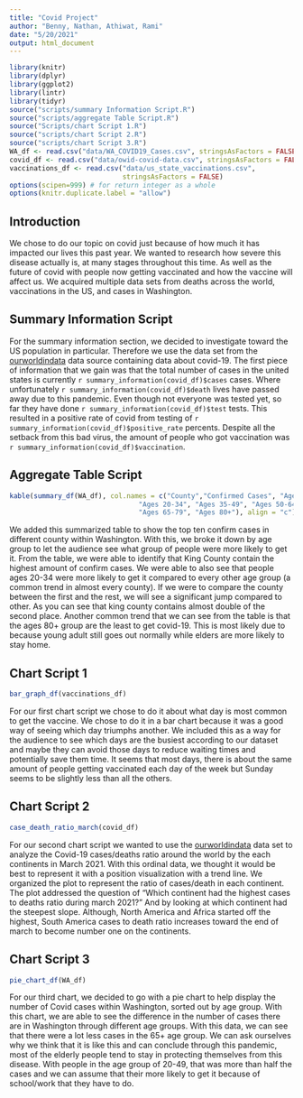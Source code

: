 ```yaml
---
title: "Covid Project"
author: "Benny, Nathan, Athiwat, Rami"
date: "5/20/2021"
output: html_document
---
```


```r
library(knitr)
library(dplyr)
library(ggplot2)
library(lintr)
library(tidyr)
source("scripts/summary Information Script.R")
source("scripts/aggregate Table Script.R")
source("Scripts/chart Script 1.R")
source("scripts/chart Script 2.R")
source("scripts/chart Script 3.R")
WA_df <- read.csv("data/WA_COVID19_Cases.csv", stringsAsFactors = FALSE)
covid_df <- read.csv("data/owid-covid-data.csv", stringsAsFactors = FALSE)
vaccinations_df <- read.csv("data/us_state_vaccinations.csv",
                            stringsAsFactors = FALSE)
options(scipen=999) # for return integer as a whole
options(knitr.duplicate.label = "allow")
```

## Introduction

We chose to do our topic on covid just because of how much it has impacted our lives this past year. We wanted to research how severe this disease actually is, at many stages throughout this time. As well as the future of covid with people now getting vaccinated and how the vaccine will affect us. We acquired multiple data sets from deaths across the world, vaccinations in the US, and cases in Washington.

## Summary Information Script

For the summary information section, we decided to investigate toward the US population in particular. Therefore we use the data set from the [ourworldindata](https://ourworldindata.org/coronavirus-source-data) data source containing data about covid-19. The first piece of information that we gain was that the total number of cases in the united states is currently `r summary_information(covid_df)$cases` cases. Where unfortunately `r summary_information(covid_df)$death` lives have passed away due to this pandemic. Even though not everyone was tested yet, so far they have done `r summary_information(covid_df)$test` tests. This resulted in a positive rate of covid from testing of `r summary_information(covid_df)$positive_rate` percents. Despite all the setback from this bad virus, the amount of people who got vaccination was `r summary_information(covid_df)$vaccination`. 

## Aggregate Table Script
```r
kable(summary_df(WA_df), col.names = c("County","Confirmed Cases", "Ages 0-19", 
                                "Ages 20-34", "Ages 35-49", "Ages 50-64", 
                                "Ages 65-79", "Ages 80+"), align = "c")
```

We added this summarized table to show the top ten confirm cases in different county within Washington. With this, we broke it down by age group to let the audience see what group of people were more likely to get it. From the table, we were able to identify that King County contain the highest amount of confirm cases. We were able to also see that people ages 20-34 were more likely to get it compared to every other age group (a common trend in almost every county). If we were to compare the county between the first and the rest, we will see a significant jump compared to other. As you can see that king county contains almost double of the second place. Another common trend that we can see from the table is that the ages 80+ group are the least to get covid-19. This is most likely due to because young adult still goes out normally while elders are more likely to stay home. 


## Chart Script 1
```r
bar_graph_df(vaccinations_df)
```

For our first chart script we chose to do it about what day is most common to get the vaccine. We chose to do it in a bar chart because it was a good way of seeing which day triumphs another. We included this as a way for the audience to see which days are the busiest according to our dataset and maybe they can avoid those days to reduce waiting times and potentially save them time. It seems that most days, there is about the same amount of people getting vaccinated each day of the week but Sunday seems to be slightly less than all the others.


##  Chart Script 2
```r
case_death_ratio_march(covid_df)
```

For our second chart script we wanted to use the [ourworldindata](https://ourworldindata.org/coronavirus-source-data) data set to analyze the Covid-19 cases/deaths ratio around the world by the each continents in March 2021. With this ordinal data, we thought it would be best to represent it with a position visualization with a trend line. We organized the plot to represent the ratio of cases/death in each continent. The plot addressed the question of "Which continent had the highest cases to deaths ratio during march 2021?" And by looking at which continent had the steepest slope. Although, North America and Africa started off the highest, South America cases to death ratio increases toward the end of march to become number one on the continents. 


##  Chart Script 3
```r
pie_chart_df(WA_df)
```

For our third chart, we decided to go with a pie chart to help display the number of Covid cases within Washington, sorted out by age group. With this chart, we are able to see the difference in the number of cases there are in Washington through different age groups. With this data, we can see that there were a lot less cases in the 65+ age group. We can ask ourselves why we think that it is like this and can conclude through this pandemic, most of the elderly people tend to stay in protecting themselves from this disease. With people in the age group of 20-49, that was more than half the cases and we can assume that their more likely to get it because of school/work that they have to do.
